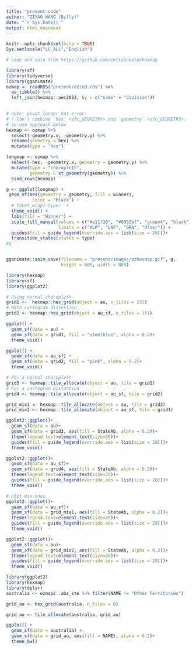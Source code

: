 ```yaml
---
title: "present-code"
author: "ZIYAO WANG (Billy)"
date: "`r Sys.Date()`"
output: html_document
---
```


```r
knitr::opts_chunk$set(echo = TRUE)
Sys.setlocale("LC_ALL","English")
```

```r
# code and data from https://github.com/emitanaka/ozhexmap

library(sf)
library(tidyverse)
library(gganimate)
ozmap <- readRDS("present/ozced.rds") %>% 
  as_tibble() %>% 
  left_join(hexmap::aec2022, by = c("name" = "division"))
  

# note: pivot_longer has error: 
# ! Can't combine `hex` <sfc_GEOMETRY> and `geometry` <sfc_GEOMETRY>.
# so use approach below
hexmap <- ozmap %>% 
  select(-geometry.x, -geometry.y) %>% 
  rename(geometry = hex) %>% 
  mutate(type = "hex")

longmap <- ozmap %>% 
  select(-hex, -geometry.x, geometry = geometry.y) %>% 
  mutate(type = "choropleth",
         geometry = st_geometry(geometry)) %>% 
  bind_rows(hexmap)

g <- ggplot(longmap) + 
 geom_sf(aes(geometry = geometry, fill = winner),
          color = "black") + 
  # facet_wrap(~type)  +
  theme_void() +
  labs(fill = "Winner") +
  scale_fill_manual(values = c("#e11f30", "#0952bf", "green4", "black"),
                    limits = c("ALP", "LNP", "GRN", "Other")) +
  guides(fill = guide_legend(override.aes = list(size = 20)))+
  transition_states(states = type)
#g


gganimate::anim_save(filename = "present/images/ozhexmap.gif", g,
                     height = 600, width = 800)
```


```r
library(hexmap)
library(sf)
library(ggplot2)

# Using normal choropleth
grid1 <-  hexmap::hex_grid(object = au, n_tiles = 151)
# With cartogram distortion
grid2 <- hexmap::hex_grid(object = au_sf, n_tiles = 151)

ggplot() +
  geom_sf(data = au) +
  geom_sf(data = grid1, fill = "steelblue", alpha = 0.2)+
  theme_void()

ggplot() +
  geom_sf(data = au_sf) +
  geom_sf(data = grid2, fill = "pink", alpha = 0.2)+
  theme_void()

```

```r
# For a normal choropleth
grid3 <- hexmap::tile_allocate(object = au, tile = grid1)
# For a cartogram distortion
grid4 <- hexmap::tile_allocate(object = au_sf, tile = grid2)

grid_mix1 <- hexmap::tile_allocate(object = au, tile = grid2)
grid_mix2 <- hexmap::tile_allocate(object = au_sf, tile = grid1)

ggplot2::ggplot()+
  geom_sf(data = au)+
  geom_sf(data = grid3, aes(fill = StateAb, alpha = 0.2))+
  theme(legend.text=element_text(size=30))+
  guides(fill = guide_legend(override.aes = list(size = 28)))+
  theme_void()

ggplot2::ggplot()+
  geom_sf(data = au_sf)+
  geom_sf(data = grid4, aes(fill = StateAb, alpha = 0.2))+
  theme(legend.text=element_text(size=30))+
  guides(fill = guide_legend(override.aes = list(size = 28)))+
  theme_void()

# plot mix ones
ggplot2::ggplot()+
  geom_sf(data = au_sf)+
  geom_sf(data = grid_mix1, aes(fill = StateAb, alpha = 0.2))+
  theme(legend.text=element_text(size=30))+
  guides(fill = guide_legend(override.aes = list(size = 28)))+
  theme_void()

ggplot2::ggplot()+
  geom_sf(data = au)+
  geom_sf(data = grid_mix2, aes(fill = StateAb, alpha = 0.2))+
  theme(legend.text=element_text(size=30))+
  guides(fill = guide_legend(override.aes = list(size = 28)))+
  theme_void()
```

```r
library(ggplot2)
library(hexmap)
library(dplyr)
australia <- ozmaps::abs_ste %>% filter(NAME != "Other Territories")

grid_au <- hex_grid(australia, n_tiles = 8)

grid_au <- tile_allocate(australia, grid_au)

ggplot() +
  geom_sf(data = australia) +
  geom_sf(data = grid_au, aes(fill = NAME), alpha = 0.2)+
  theme_bw()
```

